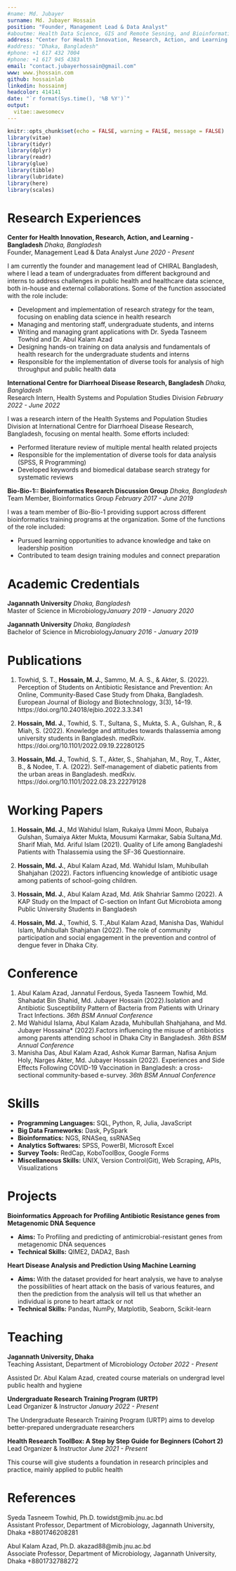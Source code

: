 ```yaml
---
#name: Md. Jubayer
surname: Md. Jubayer Hossain
position: "Founder, Management Lead & Data Analyst"
#aboutme: Health Data Science, GIS and Remote Sesning, and Bioinformatics 
address: "Center for Health Innovation, Research, Action, and Learning (CHIRAL), Bangladesh "
#address: "Dhaka, Bangladesh"
#phone: +1 617 432 7004
#phone: +1 617 945 4383
email: "contact.jubayerhossain@gmail.com"
www: www.jhossain.com
github: hossainlab
linkedin: hossainmj
headcolor: 414141
date: "`r format(Sys.time(), '%B %Y')`"
output: 
  vitae::awesomecv
---
```


```r
knitr::opts_chunk$set(echo = FALSE, warning = FALSE, message = FALSE)
library(vitae)
library(tidyr)
library(dplyr)
library(readr)
library(glue)
library(tibble)
library(lubridate)
library(here)
library(scales)
```


# Research Experiences
**<span style="font-size:1em;">Center for Health Innovation, Research, Action, and Learning - Bangladesh</span>** \hfill _Dhaka, Bangladesh_  
Founder, Management Lead & Data Analyst \hfill _June 2020 - Present_  

I am currently the founder and management lead of CHIRAL Bangladesh, where I lead a team of undergraduates from different background and interns to address challenges in public health and healthcare data science, both in-house and external collaborations. Some of the function associated with the role include: 

- Development and implementation of research strategy for the team, focusing on enabling data science in health research
- Managing and mentoring staff, undergraduate students, and interns
- Writing and managing grant applications with Dr. Syeda Tasneem Towhid and Dr. Abul Kalam Azad
- Designing hands-on training on data analysis and fundamentals of health research for the undergraduate students and interns
- Responsible for the implementation of diverse tools for analysis of high throughput and public health data

**<span style="font-size:1em;">International Centre for Diarrhoeal Disease Research, Bangladesh</span>** \hfill _Dhaka, Bangladesh_  
Research Intern, Health Systems and Population Studies Division \hfill _February 2022 - June 2022_ 

I was a research intern of the Health Systems and Population Studies Division at International Centre for Diarrhoeal Disease Research, Bangladesh, focusing on mental health. Some efforts included: 

- Performed literature review of multiple mental health related projects 
- Responsible for the implementation of diverse tools for data analysis (SPSS, R Programming)
- Developed keywords and biomedical database search strategy for systematic reviews  


 
**<span style="font-size:1em;">Bio-Bio-1:: Bioinformatics Research Discussion Group</span>** \hfill _Dhaka, Bangladesh_  
Team Member, Bioinformatics Group \hfill _February 2017 - June 2019_ 

I was a team member of Bio-Bio-1 providing  support across different bioinformatics training programs at the organization. Some of the functions of the role included:

- Pursued learning opportunities to advance knowledge and take on leadership position
- Contributed to team design training modules and connect preparation


# Academic Credentials 
**<span style="font-size:1em;">Jagannath University</span>** \hfill _Dhaka, Bangladesh_  
Master of Science in Microbiology\hfill _January 2019  - January 2020_

**<span style="font-size:1em;">Jagannath University</span>** \hfill _Dhaka, Bangladesh_  
Bachelor of Science in Microbiology\hfill _January 2016 - January 2019_


# Publications
1. Towhid, S. T., **Hossain, M. J.**, Sammo, M. A. S., & Akter, S. (2022). Perception of Students on Antibiotic Resistance and Prevention: An Online, Community-Based Case Study from Dhaka, Bangladesh. European Journal of Biology and Biotechnology, 3(3), 14–19. https://doi.org/10.24018/ejbio.2022.3.3.341

1. **Hossain, Md. J.**, Towhid, S. T., Sultana, S., Mukta, S. A., Gulshan, R., & Miah, S. (2022). Knowledge and attitudes towards thalassemia among university students in Bangladesh. medRxiv. https://doi.org/10.1101/2022.09.19.22280125 

2. **Hossain, Md. J.**, Towhid, S. T., Akter, S., Shahjahan, M., Roy, T., Akter, B., & Nodee, T. A. (2022). Self‑management of diabetic patients from the urban areas in Bangladesh. medRxiv. https://doi.org/10.1101/2022.08.23.22279128

# Working Papers 
1. **Hossain, Md. J.**, Md Wahidul Islam, Rukaiya Ummi Moon, Rubaiya Gulshan, Sumaiya Akter Mukta, Mousumi Karmakar, Sabia Sultana,Md. Sharif Miah, Md. Ariful Islam (2021). Quality of Life among Bangladeshi Patients with Thalassemia using the SF-36 Questionnaire.

2. **Hossain, Md. J.**, Abul Kalam Azad, Md. Wahidul Islam, Muhibullah Shahjahan (2022). Factors influencing knowledge of antibiotic usage among patients of school-going children. 

3. **Hossain, Md. J.**, Abul Kalam Azad, Md. Atik Shahriar Sammo (2022). A KAP Study on the Impact of C-section on Infant Gut Microbiota among Public University Students in Bangladesh

4. **Hossain, Md. J.**, Towhid, S. T.,Abul Kalam Azad, Manisha Das, Wahidul Islam, Muhibullah Shahjahan (2022). The role of community participation and social engagement in the prevention and control of dengue fever in Dhaka City. 

# Conference 
1. Abul Kalam Azad, Jannatul Ferdous, Syeda Tasneem Towhid, Md. Shahadat Bin Shahid, Md. Jubayer Hossain (2022).Isolation and Antibiotic Susceptibility Pattern of Bacteria from Patients with Urinary Tract Infections. *36th BSM Annual Conference* 
2. Md Wahidul Islama, Abul Kalam Azada, Muhibullah Shahjahana, and Md. Jubayer Hossaina* (2022).Factors influencing the misuse of antibiotics among parents attending school in Dhaka City in Bangladesh. *36th BSM Annual Conference*
3. Manisha Das, Abul Kalam Azad, Ashok Kumar Barman, Nafisa Anjum Holy, Narges Akter, Md. Jubayer Hossain (2022). Experiences and Side Effects Following COVID-19 Vaccination in Bangladesh: a cross-sectional community-based e-survey. *36th BSM Annual Conference* 


# Skills 
- **Programming Languages:** SQL, Python, R, Julia, JavaScript
- **Big Data Frameworks:** Dask, PySpark
- **Bioinformatics:** NGS, RNASeq, ssRNASeq
- **Analytics Softwares:** SPSS, PowerBI, Microsoft Excel
- **Survey Tools:** RedCap, KoboToolBox, Google Forms
- **Miscellaneous Skills:** UNIX, Version Control(Git), Web Scraping, APIs, Visualizations


# Projects 
**<span style="font-size:1em;">Bioinformatics Approach for Profiling Antibiotic Resistance genes from Metagenomic DNA Sequence</span>** \hfill _\href{https://github.com/hossainlab/ARGs}{\faGithub}_ 
 
- **Aims:** To Profiling and predicting of antimicrobial-resistant  genes from  metagenomic DNA sequences
- **Technical Skills:** QIME2, DADA2, Bash 

**<span style="font-size:1em;">Heart Disease Analysis and Prediction Using Machine Learning</span>** \hfill _\href{https://github.com/hossainlab/Heart-Study}{\faGithub}_ 
 
- **Aims:** With the dataset provided for heart analysis, we have to analyse the possibilities of heart attack on the basis of various features, and then the prediction from the analysis will tell us that whether an individual is prone to heart attack or not
- **Technical Skills:** Pandas, NumPy, Matplotlib, Seaborn, Scikit-learn 




# Teaching 
**<span style="font-size:1em;">Jagannath University, Dhaka</span>** \hfill _\href{https://jnu.ac.bd/dept/portal/web/microbiology}{Website}_   
Teaching Assistant, Department of Microbiology \hfill _October 2022 - Present_ 

Assisted Dr. Abul Kalam Azad, created course materials on undergrad level public health and hygiene

**<span style="font-size:1em;">Undergraduate Research Training Program (URTP)</span>** \hfill _\href{https://github.com/chiraleducation/URTP}{Course Website}_     
Lead Organizer & Instructor \hfill _January 2022 - Present_ 

The Undergraduate Research Training Program (URTP) aims to develop better-prepared undergraduate researchers

**<span style="font-size:1em;">Health Research ToolBox: A Step by Step Guide for Beginners (Cohort 2) </span>** \hfill _\href{https://github.com/chiraleducation/HRT}{Course Website}_  
Lead Organizer & Instructor \hfill _June 2021 - Present_ 

This course will give students a foundation in research principles and practice, mainly applied to public health



# References

<span style="font-size:1em;">Syeda Tasneem Towhid, Ph.D.</span> \hfill towidst@mib.jnu.ac.bd  
Assistant Professor, Department of Microbiology, Jagannath University, Dhaka \hfill +8801746208281

<span style="font-size:1em;">Abul Kalam Azad, Ph.D.</span> \hfill akazad88@mib.jnu.ac.bd  
Associate Professor, Department of Microbiology, Jagannath University, Dhaka \hfill +8801732788272




